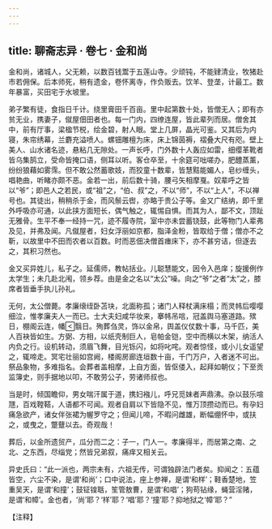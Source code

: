 ```yaml
---
---
---
```

title: 聊斋志异 · 卷七 · 金和尚
---

金和尚，诸城人，父无赖，以数百钱鬻于五莲山寺。少顽钝，不能肄清业，牧猪赴市若佣保。后本师死，稍有遗金，卷怀离寺，作负贩去。饮羊、登垄，计最工。数年暴富，买田宅于水坡里。

弟子繁有徒，食指日千计。绕里膏田千百亩。里中起第数十处，皆僧无人；即有亦贫无业，携妻子，僦屋佃田者也。每一门内，四缭连屋，皆此辈列而居。僧舍其中，前有厅事，梁楹节棁，绘金碧，射人眼。堂上几屏，晶光可鉴。又其后为内寝，朱帘绣幕，兰麝充溢喷人。螺钿雕檀为床，床上锦茵褥，褶叠大尺有咫。壁上美人、山水诸名迹，悬粘几无隙处。一声长呼，门外数十人轰应如雷，细缨革靴者皆乌集鹄立，受命皆掩口语，侧耳以听。客仓卒至，十余筵可咄嗟办，肥醴蒸薰，纷纷狼藉如雾霈。但不敢公然蓄歌妓，而狡童十数辈，皆慧黠能媚人，皂纱缠头，唱艳曲，听睹亦颇不恶。金若一出，前后数十骑，腰弓矢相摩戛。奴辈呼之皆以“爷”；即邑人之若民，或“祖”之，“伯、叔”之，不以“师”，不以“上人”，不以禅号也。其徒出，稍稍杀于金，而风鬃云辔，亦略于贵公子等。金又广结纳，即千里外呼吸亦可通，以此挟方面短长，偶气触之，辄惕自惧。而其为人，鄙不文，顶趾无雅骨。生平不奉一经持一咒，迹不履寺院，室中亦未尝蓄铙鼓，此等物门人辈弗及见，并弗及闻。凡僦屋者，妇女浮丽如京都，脂泽金粉，皆取给于僧；僧亦不之靳，以故里中不田而农者以百数。时而恶佃决僧首瘗床下，亦不甚穷诘，但逐去之，其积习然也。

金又买异姓儿，私子之。延儒师，教帖括业。儿聪慧能文，因令入邑庠；旋援例作太学生；未几赴北闱，领乡荐。由是金之名以“太公”噪。向之“爷”之者“太”之，膝席者皆垂手执儿孙礼。

无何，太公僧薨。孝廉缞绖卧苫块，北面称孤；诸门人释杖满床榻；而灵帏后嘤嘤细泣，惟孝廉夫人一而已。士大夫妇咸华妆来，搴帏吊唁，冠盖舆马塞道路。殡日，棚阁云连，幡翳日。殉葬刍灵，饰以金帛，舆盖仪仗数十事，马千匹，美人百袂皆如生。方弼、方相，以纸壳制巨人，皂帕金铠，空中而横以木架，纳活人内负之行。设机转动，须眉飞舞，目光铄闪，如将叱咤。观者惊怪，或小儿女遥望之，辄啼走。冥宅壮丽如宫阙，楼阁房廊连垣数十亩，千门万户，入者迷不可出。祭品象物，多难指名。会葬者盖相摩，上自方面，皆伛偻入，起拜如朝仪；下至贡监簿史，则手据地以叩，不敢劳公子，劳诸师叔也。

当是时，倾国瞻仰，男女喘汗属于道，携妇襁儿，呼兄觅妹者声鼎沸。杂以鼓乐喧豗，百戏鞺鞳，人语都不可闻。观者自肩以下皆隐不见，惟万顶攒动而已。有孕妇痛急欲产，诸女伴张裙为幄罗守之；但闻儿啼，不暇问雌雄，断幅绷怀中，或扶之，或曳之，蹩躠以去。奇观哉！

葬后，以金所遗贸产，瓜分而二之：子一，门人一。孝廉得半，而居第之南、之北、之东西，尽缁党；然皆兄弟叙，痛痒又相关云。

异史氏曰：“此一派也，两宗未有，六祖无传，可谓独辟法门者矣。抑闻之：五蕴皆空，六尘不染，是谓‘和尚’；口中说法，座上参禅，是谓‘和样’；鞋香楚地，笠重吴天，是谓‘和撞’；鼓钲锽聒，笙管敖曹，是谓‘和唱’；狗苟钻缘，蝇营淫赌，是谓‘和幛’。金也者，‘尚’耶？‘样’耶？‘唱’耶？‘撞’耶？抑地狱之‘幛’耶？”

【注释】

